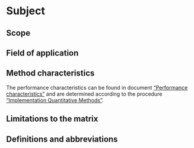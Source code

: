# Subject

<!-- description: start -->

<!-- description: end -->

## Scope

## Field of application

## Method characteristics

The performance characteristics can be found in document ["Performance characteristics"](https://docs.google.com/spreadsheets/d/1U605Tg2zzHk1eyXHW0TB4TgN7-E39xExspJaBkyKkYk/edit?usp=sharing) and are determined according to the procedure ["Implementation Quantitative Methods"](https://docs.google.com/document/d/1f7QLhBUvL7zUjB1FpjzG9qK3EWKHKfCgKtxEsigTKNA/edit).

## Limitations to the matrix

## Definitions and abbreviations
